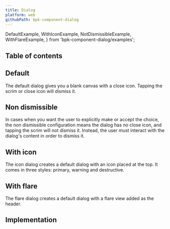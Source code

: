 ```yaml
---
title: Dialog
platform: web
githubPath: bpk-component-dialog
---
```



  DefaultExample,
  WithIconExample,
  NotDismissibleExample,
  WithFlareExample,
} from 'bpk-component-dialog/examples';

## Table of contents

## Default

The default dialog gives you a blank canvas with a close icon. Tapping the scrim or close icon will dismiss it.

<PresentationBlock>
  <DefaultExample />
</PresentationBlock>

## Non dismissible

In cases when you want the user to explicitly make or accept the choice, the non dismissible configuration means the dialog has no close icon, and tapping the scrim will not dismiss it. Instead, the user must interact with the dialog&apos;s content in order to dismiss it.

<PresentationBlock>
  <NotDismissibleExample />
</PresentationBlock>

## With icon

The icon dialog creates a default dialog with an icon placed at the top. It comes in three styles: primary, warning and destructive.

<PresentationBlock>
  <WithIconExample />
</PresentationBlock>

## With flare

The flare dialog creates a default dialog with a flare view added as the header.

<PresentationBlock>
  <WithFlareExample />
</PresentationBlock>

## Implementation

<Readme file={readme} />
